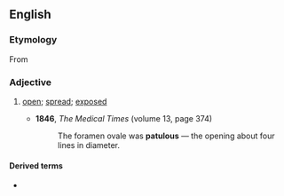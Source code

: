 ==English==

===Etymology===
From {{etyl|la|en}} {{m|la|patulus}}

===Adjective===
{{en-adj}}

# [[open]]; [[spread]]; [[exposed]]
#: {{synonyms|en|patulent}}
#* '''1846''', ''The Medical Times'' (volume 13, page 374)
#*: The foramen ovale was '''patulous''' — the opening about four lines in diameter.

====Derived terms====
* {{l|en|patulousness}}